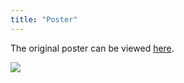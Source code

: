 ```yaml
---
title: "Poster"
---
```


The original poster can be viewed [here](https://lohjiahui.github.io/VAA_GroupFour/file/VAA_Poster.pdf).

![](image/VAA_Poster.jpg)
